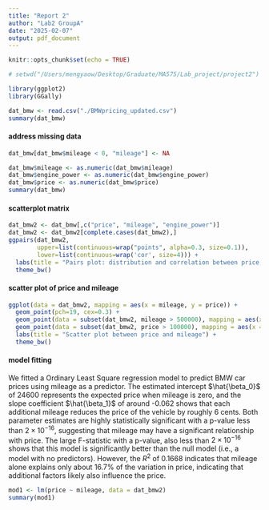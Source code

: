 ```yaml
---
title: "Report 2"
author: "Lab2 GroupA"
date: "2025-02-07"
output: pdf_document
---
```


```r
knitr::opts_chunk$set(echo = TRUE)
```

```r
# setwd("/Users/mengyaow/Desktop/Graduate/MA575/Lab_project/project2")

library(ggplot2)
library(GGally)
```

```r
dat_bmw <- read.csv("./BMWpricing_updated.csv")
summary(dat_bmw)
```

#### address missing data

```r
dat_bmw[dat_bmw$mileage < 0, "mileage"] <- NA

dat_bmw$mileage <- as.numeric(dat_bmw$mileage)
dat_bmw$engine_power <- as.numeric(dat_bmw$engine_power)
dat_bmw$price <- as.numeric(dat_bmw$price)
summary(dat_bmw)
```

#### scatterplot matrix

```r
dat_bmw2 <- dat_bmw[,c("price", "mileage", "engine_power")]
dat_bmw2 <- dat_bmw2[complete.cases(dat_bmw2),]
ggpairs(dat_bmw2,
        upper=list(continuous=wrap("points", alpha=0.3, size=0.1)),
        lower=list(continuous=wrap('cor', size=4))) +
  labs(title = "Pairs plot: distribution and correlation between price, mileage, and engine power") +
  theme_bw()
```

#### scatter plot of price and mileage

```r
ggplot(data = dat_bmw2, mapping = aes(x = mileage, y = price)) +
  geom_point(pch=19, cex=0.3) +
  geom_point(data = subset(dat_bmw2, mileage > 500000), mapping = aes(x = mileage, y = price), pch=19, cex=1, color = "red") +
  geom_point(data = subset(dat_bmw2, price > 100000), mapping = aes(x = mileage, y = price), pch=19, cex=1, color = "blue") +
  labs(title = "Scatter plot between price and mileage") +
  theme_bw()
```

#### model fitting

We fitted a Ordinary Least Square regression model to predict BMW car prices using mileage as a predictor. The estimated intercept $\hat{\beta_0}$ of 24600 represents the expected price when mileage is zero, and the slope coefficient $\hat{\beta_1}$ of around -0.062 shows that each additional mileage reduces the price of the vehicle by roughly 6 cents. Both parameter estimates are highly statistically significant with a p-value less than $2\times 10^{-16}$, suggesting that mileage may have a significant relationship with price. The large F-statistic with a p-value, also less than $2\times 10^{-16}$ shows that this model is significantly better than the null model (i.e., a model with no predictors). However, the $R^2$ of 0.1668 indicates that mileage alone explains only about 16.7% of the variation in price, indicating that additional factors likely also influence the price.

```r
mod1 <- lm(price ~ mileage, data = dat_bmw2)
summary(mod1)
```
